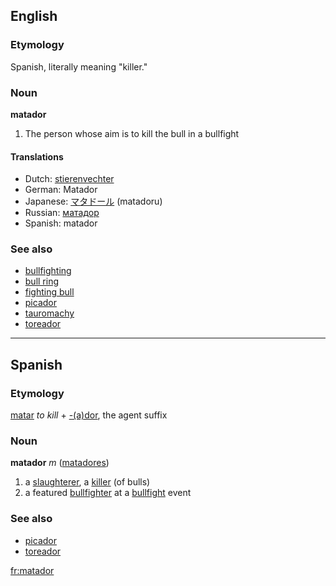 ==English==
===Etymology===
Spanish, literally meaning "killer."

===Noun===
'''matador'''

# The person whose aim is to kill the bull in a bullfight

==== Translations ====
*Dutch: [[stierenvechter]]
*German: Matador
*Japanese: [[マタドール]] (matadoru)
*Russian: [[матадор]]
*Spanish: matador

=== See also ===
*[[bullfighting]]
*[[bull ring]]
*[[fighting bull]]
*[[picador]]
*[[tauromachy]]
*[[toreador]]

----

== Spanish ==
===Etymology===
[[matar]] ''to kill'' + [[-dor|-(a)dor]], the agent suffix

=== Noun ===
'''matador''' ''m'' ([[matadores]])

# a [[slaughterer]], a [[killer]] (of bulls)<!-- doesn't it just mean "killer" in its basic sense? -->
# a featured [[bullfighter]] at a [[bullfight]] event

===See also===
*[[picador]]
*[[toreador]]

[[fr:matador]]